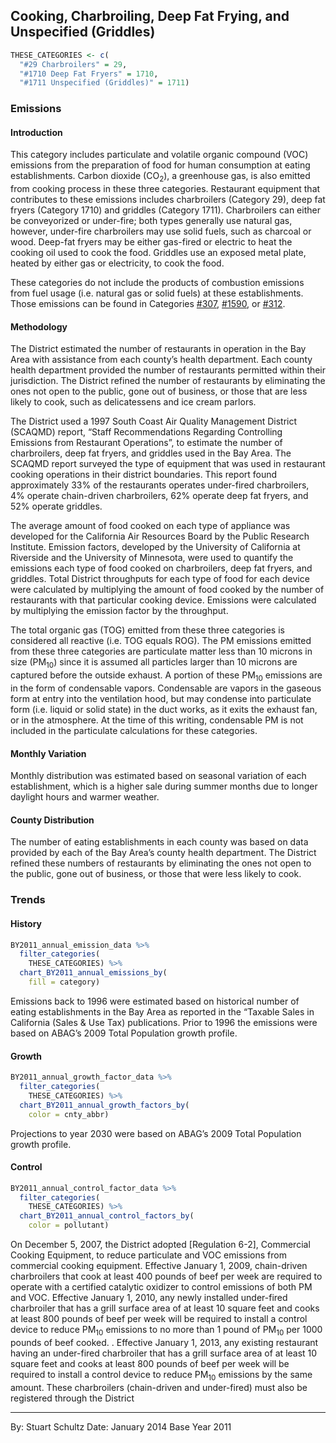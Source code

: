 ## Cooking, Charbroiling, Deep Fat Frying, and Unspecified (Griddles)

```r
THESE_CATEGORIES <- c(
  "#29 Charbroilers" = 29,
  "#1710 Deep Fat Fryers" = 1710,
  "#1711 Unspecified (Griddles)" = 1711)
```

### Emissions

#### Introduction {-}

This category includes particulate and volatile organic compound (VOC) emissions from the preparation of food for human consumption at eating establishments. Carbon dioxide (CO~2~), a greenhouse gas, is also emitted from cooking process in these three categories. Restaurant equipment that contributes to these emissions includes charbroilers (Category 29), deep fat fryers (Category 1710) and griddles (Category 1711). Charbroilers can either be conveyorized or under-fire; both types generally use natural gas, however, under-fire charbroilers may use solid fuels, such as charcoal or wood. Deep-fat fryers may be either gas-fired or electric to heat the cooking oil used to cook the food. Griddles use an exposed metal plate, heated by either gas or electricity, to cook the food.

These categories do not include the products of combustion emissions from fuel usage (i.e. natural gas or solid fuels) at these establishments. Those emissions can be found in Categories [#307](#SS-combust-other_ext-NG), [#1590](#SS-combust-other_ext-NG), or [#312](SS-combust-other_ext-other_fuel).

#### Methodology {-}

The District estimated the number of restaurants in operation in the Bay Area with assistance from each county’s health department. Each county health department provided the number of restaurants permitted within their jurisdiction. The District refined the number of restaurants by eliminating the ones not open to the public, gone out of business, or those that are less likely to cook, such as delicatessens and ice cream parlors.

The District used a 1997 South Coast Air Quality Management District (SCAQMD) report, “Staff Recommendations Regarding Controlling Emissions from Restaurant Operations”, to estimate the number of charbroilers, deep fat fryers, and griddles used in the Bay Area. The SCAQMD report surveyed the type of equipment that was used in restaurant cooking operations in their district boundaries. This report found approximately 33% of the restaurants operates under-fired charbroilers, 4% operate chain-driven charbroilers, 62% operate deep fat fryers, and 52% operate griddles.

The average amount of food cooked on each type of appliance was developed for the California Air Resources Board by the Public Research Institute. Emission factors, developed by the University of California at Riverside and the University of Minnesota, were used to quantify the emissions each type of food cooked on charbroilers, deep fat fryers, and griddles. Total District throughputs for each type of food for each device were calculated by multiplying the amount of food cooked by the number of restaurants with that particular cooking device. Emissions were calculated by multiplying the emission factor by the throughput.

The total organic gas (TOG) emitted from these three categories is considered all reactive (i.e. TOG equals ROG). The PM emissions emitted from these three categories are particulate matter less than 10 microns in size (PM~10~) since it is assumed all particles larger than 10 microns are captured before the outside exhaust. A portion of these PM~10~ emissions are in the form of condensable vapors. Condensable are vapors in the gaseous form at entry into the ventilation hood, but may condense into particulate form (i.e. liquid or solid state) in the duct works, as it exits the exhaust fan, or in the atmosphere. At the time of this writing, condensable PM is not included in the particulate calculations for these categories.

#### Monthly Variation {-}

Monthly distribution was estimated based on seasonal variation of each establishment, which is a higher sale during summer months due to longer daylight hours and warmer weather.

#### County Distribution {-}

The number of eating establishments in each county was based on data provided by each of the Bay Area’s county health department. The District refined these numbers of restaurants by eliminating the ones not open to the public, gone out of business, or those that were less likely to cook.

### Trends {#indcom-cooking-trend}

#### History {-}

```r
BY2011_annual_emission_data %>%
  filter_categories(
    THESE_CATEGORIES) %>%
  chart_BY2011_annual_emissions_by(
    fill = category)
```

Emissions back to 1996 were estimated based on historical number of eating establishments in the Bay Area as reported in the “Taxable Sales in California (Sales & Use Tax) publications. Prior to 1996 the emissions were based on ABAG’s 2009 Total Population growth profile.

#### Growth {-}

```r
BY2011_annual_growth_factor_data %>%
  filter_categories(
    THESE_CATEGORIES) %>%
  chart_BY2011_annual_growth_factors_by(
    color = cnty_abbr)
```

Projections to year 2030 were based on ABAG’s 2009 Total Population growth profile.

#### Control {- #indcom-cooking-control}

```r
BY2011_annual_control_factor_data %>%
  filter_categories(
    THESE_CATEGORIES) %>%
  chart_BY2011_annual_control_factors_by(
    color = pollutant)
```

On December 5, 2007, the District adopted [Regulation 6-2], Commercial Cooking Equipment, to reduce particulate and VOC emissions from commercial cooking equipment. Effective January 1, 2009, chain-driven charbroilers that cook at least 400 pounds of beef per week are required to operate with a certified catalytic oxidizer to control emissions of both PM and VOC. Effective January 1, 2010, any newly installed under-fired charbroiler that has a grill surface area of at least 10 square feet and cooks at least 800 pounds of beef per week will be required to install a control device to reduce PM~10~ emissions to no more than 1 pound of PM~10~ per 1000 pounds of beef cooked. . Effective January 1, 2013, any existing restaurant having an under-fired charbroiler that has a grill surface area of at least 10 square feet and cooks at least 800 pounds of beef per week will be required to install a control device to reduce PM~10~ emissions by the same amount. These charbroilers (chain-driven and under-fired) must also be registered through the District

***

By: Stuart Schultz 
Date: January 2014 
Base Year 2011
